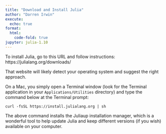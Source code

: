 ```yaml
---
title: "Download and Install Julia"
author: "Darren Irwin"
execute:
  echo: true
format:
  html:
    code-fold: true
jupyter: julia-1.10
---
```


To install Julia, go to this URL and follow instructions: https://julialang.org/downloads/

That website will likely detect your operating system and suggest the right approach.

On a Mac, you simply open a Terminal window (look for the Terminal application in your `Applications/Utilities` directory) and type the command below at the Terminal prompt:

`curl -fsSL https://install.julialang.org | sh`

The above command installs the Juliaup installation manager, which is a wonderful tool to help update Julia and keep different versions (if you wish) available on your computer.